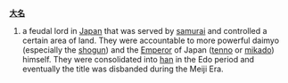 '''[[大名]]'''

#a feudal lord in [[Japan]] that was served by [[samurai]] and controlled a certain area of land.  They were accountable to more powerful daimyo (especially the [[shogun]]) and the [[Emperor]] of Japan ([[tenno]] or [[mikado]]) himself.  They were consolidated into [[han]] in the Edo period and eventually the title was disbanded during the Meiji Era.